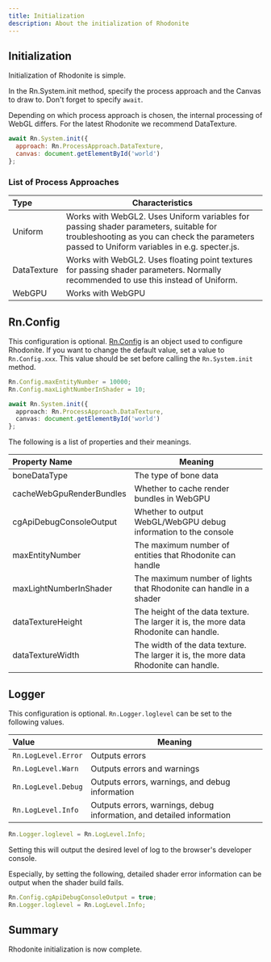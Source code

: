 ```yaml
---
title: Initialization
description: About the initialization of Rhodonite
---
```



<DocLayout>

## Initialization

Initialization of Rhodonite is simple.

In the Rn.System.init method, specify the process approach and the Canvas to draw to. Don't forget to specify `await`.

Depending on which process approach is chosen, the internal processing of WebGL differs.
For the latest Rhodonite we recommend DataTexture.

```javascript
await Rn.System.init({
  approach: Rn.ProcessApproach.DataTexture,
  canvas: document.getElementById('world')
};
```

### List of Process Approaches

| Type | Characteristics |
|:-----------|------------|
| Uniform | Works with WebGL2. Uses Uniform variables for passing shader parameters, suitable for troubleshooting as you can check the parameters passed to Uniform variables in e.g. specter.js. |
| DataTexture | Works with WebGL2. Uses floating point textures for passing shader parameters. Normally recommended to use this instead of Uniform. |
| WebGPU | Works with WebGPU |

## Rn.Config

This configuration is optional.
[Rn.Config](https://actnwit.github.io/RhodoniteTS/api/variables/default.Config.html) is an object used to configure Rhodonite.
If you want to change the default value, set a value to `Rn.Config.xxx`.
This value should be set before calling the `Rn.System.init` method.

```typescript
Rn.Config.maxEntityNumber = 10000;
Rn.Config.maxLightNumberInShader = 10;

await Rn.System.init({
  approach: Rn.ProcessApproach.DataTexture,
  canvas: document.getElementById('world')
};
```

The following is a list of properties and their meanings.

| Property Name | Meaning |
|:-----------|------------|
| boneDataType | The type of bone data |
| cacheWebGpuRenderBundles | Whether to cache render bundles in WebGPU |
| cgApiDebugConsoleOutput | Whether to output WebGL/WebGPU debug information to the console |
| maxEntityNumber | The maximum number of entities that Rhodonite can handle |
| maxLightNumberInShader | The maximum number of lights that Rhodonite can handle in a shader |
| dataTextureHeight | The height of the data texture. The larger it is, the more data Rhodonite can handle. |
| dataTextureWidth | The width of the data texture. The larger it is, the more data Rhodonite can handle. |

## Logger

This configuration is optional.
`Rn.Logger.loglevel` can be set to the following values.

| Value | Meaning |
|:-----------|------------|
| `Rn.LogLevel.Error` | Outputs errors |
| `Rn.LogLevel.Warn` | Outputs errors and warnings |
| `Rn.LogLevel.Debug` | Outputs errors, warnings, and debug information |
| `Rn.LogLevel.Info` | Outputs errors, warnings, debug information, and detailed information |

```typescript
Rn.Logger.loglevel = Rn.LogLevel.Info;
```

Setting this will output the desired level of log to the browser's developer console.

Especially, by setting the following, detailed shader error information can be output when the shader build fails.

```typescript
Rn.Config.cgApiDebugConsoleOutput = true;
Rn.Logger.loglevel = Rn.LogLevel.Info;
```

## Summary

Rhodonite initialization is now complete.

</DocLayout>
